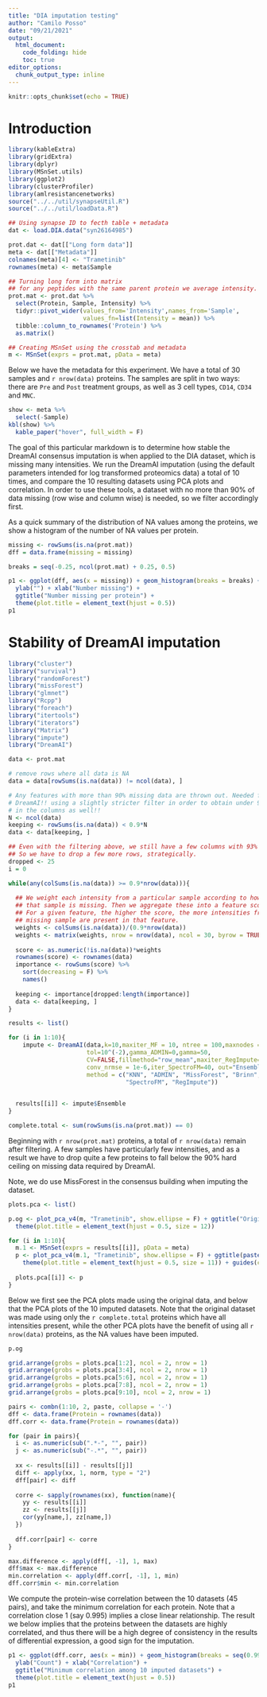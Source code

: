 ```yaml
---
title: "DIA imputation testing"
author: "Camilo Posso"
date: "09/21/2021"
output: 
  html_document:
    code_folding: hide
    toc: true
editor_options: 
  chunk_output_type: inline
---
```


```r
knitr::opts_chunk$set(echo = TRUE)
```

# Introduction

```r
library(kableExtra)
library(gridExtra)
library(dplyr)
library(MSnSet.utils)
library(ggplot2)
library(clusterProfiler)
library(amlresistancenetworks)
source("../../util/synapseUtil.R")
source("../../util/loadData.R")

## Using synapse ID to fecth table + metadata
dat <- load.DIA.data("syn26164985")

prot.dat <- dat[["Long form data"]]
meta <- dat[["Metadata"]] 
colnames(meta)[4] <- "Trametinib"
rownames(meta) <- meta$Sample

## Turning long form into matrix
## for any peptides with the same parent protein we average intensity.
prot.mat <- prot.dat %>%
  select(Protein, Sample, Intensity) %>%
  tidyr::pivot_wider(values_from='Intensity',names_from='Sample',
                     values_fn=list(Intensity = mean)) %>%
  tibble::column_to_rownames('Protein') %>%
  as.matrix()

## Creating MSnSet using the crosstab and metadata
m <- MSnSet(exprs = prot.mat, pData = meta)

```

Below we have the metadata for this experiment. We have a total of 30 samples
and `r nrow(data)` proteins. 
The samples are split in two ways: there are `Pre` and `Post` treatment
groups, as well as 3 cell types, `CD14`, `CD34` and `MNC`. 

```r
show <- meta %>%
  select(-Sample)
kbl(show) %>%
  kable_paper("hover", full_width = F)

```


The goal of this particular markdown is to determine how stable the DreamAI consensus 
imputation is when applied to the DIA dataset, which is missing many intensities.
We run the DreamAI imputation (using the default parameters intended for log transformed
proteomics data) a total of 10 times, and compare the 10 resulting datasets using
PCA plots and correlation. In order to use these tools, a dataset with no more than
90% of data missing (row wise and column wise) is needed, so we filter accordingly
first.

As a quick summary of the distribution of NA values among the proteins, we show
a histogram of the number of NA values per protein.


```r
missing <- rowSums(is.na(prot.mat))
dff = data.frame(missing = missing)

breaks = seq(-0.25, ncol(prot.mat) + 0.25, 0.5)

p1 <- ggplot(dff, aes(x = missing)) + geom_histogram(breaks = breaks) +
  ylab("") + xlab("Number missing") +
  ggtitle("Number missing per protein") +
  theme(plot.title = element_text(hjust = 0.5))
p1

```


# Stability of DreamAI imputation



```r
library("cluster")
library("survival")
library("randomForest")
library("missForest")
library("glmnet")
library("Rcpp")
library("foreach")
library("itertools")
library("iterators")
library("Matrix")
library("impute")
library("DreamAI")

data <- prot.mat

# remove rows where all data is NA
data = data[rowSums(is.na(data)) != ncol(data), ]

# Any features with more than 90% missing data are thrown out. Needed for using
# DreamAI!! using a slightly stricter filter in order to obtain under 90% missing
# in the columns as well!!
N <- ncol(data)
keeping <- rowSums(is.na(data)) < 0.9*N 
data <- data[keeping, ]

## Even with the filtering above, we still have a few columns with 93% or so missing data
## So we have to drop a few more rows, strategically.
dropped <- 25
i = 0

while(any(colSums(is.na(data)) >= 0.9*nrow(data))){
  
  ## We weight each intensity from a particular sample according to how much data
  ## that sample is missing. Then we aggregate these into a feature score.
  ## For a given feature, the higher the score, the more intensities from highly 
  ## missing sample are present in that feature.
  weights <- colSums(is.na(data))/(0.9*nrow(data))
  weights <- matrix(weights, nrow = nrow(data), ncol = 30, byrow = TRUE)
  
  score <- as.numeric(!is.na(data))*weights
  rownames(score) <- rownames(data)
  importance <- rowSums(score) %>%
    sort(decreasing = F) %>%
    names()
  
  keeping <- importance[dropped:length(importance)]
  data <- data[keeping, ]
}

results <- list()

for (i in 1:10){
    impute <- DreamAI(data,k=10,maxiter_MF = 10, ntree = 100,maxnodes = NULL,maxiter_ADMIN=30,
                      tol=10^(-2),gamma_ADMIN=0,gamma=50,
                      CV=FALSE,fillmethod="row_mean",maxiter_RegImpute=10,
                      conv_nrmse = 1e-6,iter_SpectroFM=40, out="Ensemble",
                      method = c("KNN", "ADMIN", "MissForest", "Brinn", 
                                 "SpectroFM", "RegImpute"))

  
  results[[i]] <- impute$Ensemble
}

complete.total <- sum(rowSums(is.na(prot.mat)) == 0)

```


Beginning with `r nrow(prot.mat)` proteins, a total of `r nrow(data)` remain after
filtering. A few samples have particularly few intensities, and as a result we have
to drop quite a few proteins to fall below the 90% hard ceiling on missing data required by DreamAI.

Note, we do use MissForest in the consensus building when imputing the dataset.


```r
plots.pca <- list()

p.og <- plot_pca_v4(m, "Trametinib", show.ellipse = F) + ggtitle("Origina data") + 
  theme(plot.title = element_text(hjust = 0.5, size = 12))

for (i in 1:10){
  m.1 <- MSnSet(exprs = results[[i]], pData = meta)
  p <- plot_pca_v4(m.1, "Trametinib", show.ellipse = F) + ggtitle(paste("Imputed data, run", i)) + 
    theme(plot.title = element_text(hjust = 0.5, size = 11)) + guides(color = FALSE)
  
  plots.pca[[i]] <- p
}

```


Below we first see the PCA plots made using the original data, and below that the PCA plots
of the 10 imputed datasets. Note that the original dataset was made using only the
`r complete.total` proteins which have all intensities present, while the other PCA plots have the
benefit of using all `r nrow(data)` proteins, as the NA values have been imputed.


```r
p.og

grid.arrange(grobs = plots.pca[1:2], ncol = 2, nrow = 1)
grid.arrange(grobs = plots.pca[3:4], ncol = 2, nrow = 1)
grid.arrange(grobs = plots.pca[5:6], ncol = 2, nrow = 1)
grid.arrange(grobs = plots.pca[7:8], ncol = 2, nrow = 1)
grid.arrange(grobs = plots.pca[9:10], ncol = 2, nrow = 1)

```


```r

pairs <- combn(1:10, 2, paste, collapse = '-')
dff <- data.frame(Protein = rownames(data))
dff.corr <- data.frame(Protein = rownames(data))

for (pair in pairs){
  i <- as.numeric(sub(".*-", "", pair))
  j <- as.numeric(sub("-.*", "", pair))
  
  xx <- results[[i]] - results[[j]]
  diff <- apply(xx, 1, norm, type = "2")
  dff[pair] <- diff
  
  corre <- sapply(rownames(xx), function(name){
    yy <- results[[i]]
    zz <- results[[j]]
    cor(yy[name,], zz[name,])
  })
  
  dff.corr[pair] <- corre
}

max.difference <- apply(dff[, -1], 1, max)
dff$max <- max.difference
min.correlation <- apply(dff.corr[, -1], 1, min)
dff.corr$min <- min.correlation


```


We compute the protein-wise correlation between the 10 datasets (45 pairs), and take the
minimum correlation for each protein. Note that a correlation close 1 (say 0.995) implies 
a close linear relationship. The result we  below implies that the proteins between the datasets
are highly correlated, and thus there will be a high degree of consistency in the 
results of differential expression, a good sign for the imputation.


```r

p1 <- ggplot(dff.corr, aes(x = min)) + geom_histogram(breaks = seq(0.995,1,0.0001)) +
  ylab("Count") + xlab("Correlation") +
  ggtitle("Minimum correlation among 10 imputed datasets") +
  theme(plot.title = element_text(hjust = 0.5))
p1

```





























